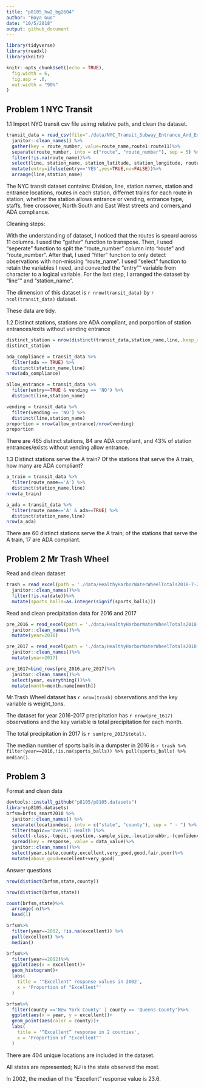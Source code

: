 ```yaml
---
title: "p8105_hw2_bg2604"
author: "Boya Guo"
date: "10/5/2018"
output: github_document
---
```


```r
library(tidyverse)
library(readxl)
library(knitr)
```

```r
knitr::opts_chunk$set((echo = TRUE),
  fig.width = 6,
  fig.asp = .6,
  out.width = "90%"
)
```

## Problem 1 NYC Transit 

1.1 Import NYC transit csv file usirng relative path, and clean the dataset.  

```r
transit_data = read_csv(file="./data/NYC_Transit_Subway_Entrance_And_Exit_Data.csv")%>%
  janitor::clean_names() %>% 
  gather(key = route_number, value=route_name,route1:route11)%>%
  separate(route_number, into = c("route", "route_number"), sep = 5) %>%
  filter(!is.na(route_name))%>%
  select(line, station_name, station_latitude, station_longitude, route_number,route_name, entry, vending, entrance_type, ada)%>%
  mutate(entry=ifelse(entry=='YES',yes=TRUE,no=FALSE))%>%
  arrange(line,station_name)
```

The NYC transit dataset contains: 
Division, line, station names, station and entrance locations, routes in each station, differnet trains for each route in station, whether the station allows entrance or vending, entrance type, staffs, free crossover, North South and East West streets and corners,and ADA compliance.

Cleaning steps: 

With the understanding of dataset, I noticed that the routes is speard across 11 columns. I used the "gather" function to transpose. Then, I used "seperate" function to split the "route_number" column into "route"
and "route_number". After that, I used "filter" function to only detect observations with non-missing "route_name". I used "select" function to retain the variables I need, and converted the "entry"" variable from character to a logical variable. For the last step, I arranged the dataset by "line"" and "station_name". 

The dimension of this dataset is `r nrow(transit_data)` by `r ncol(transit_data)` dataset.

These data are tidy.


1.2 Distinct stations, stations are ADA compliant, and porportion of station entrances/exits without vending entrance  

```r
distinct_station = nrow(distinct(transit_data,station_name,line,.keep_all = TRUE))
distinct_station 

ada_compliance = transit_data %>% 
  filter(ada == TRUE) %>% 
  distinct(station_name,line)
nrow(ada_compliance)

allow_entrance = transit_data %>% 
  filter(entry==TRUE & vending == 'NO') %>% 
  distinct(line,station_name)

vending = transit_data %>% 
  filter(vending == 'NO') %>% 
  distinct(line,station_name)
proportion = nrow(allow_entrance)/nrow(vending)
proportion
```
There are 465 distinct stations, 84 are ADA compliant, and 43% of station entrances/exists without vending allow entrance. 

1.3 Distinct stations serve the A train? Of the stations that serve the A train, how many are ADA compliant?

```r
a_train = transit_data %>% 
  filter(route_name=='A') %>% 
  distinct(station_name,line)
nrow(a_train)

a_ada = transit_data %>% 
  filter(route_name=='A' & ada==TRUE) %>% 
  distinct(station_name,line)
nrow(a_ada)
```

There are 60 distinct stations serve the A train; of the stations that serve the A train, 17 are ADA compliant.

## Problem 2 Mr Trash Wheel 

Read and clean dataset

```r
trash = read_excel(path = './data/HealthyHarborWaterWheelTotals2018-7-28.xlsx',sheet = 'Mr. Trash Wheel',range = cell_cols("A:N"))%>%
  janitor::clean_names()%>%
  filter(!is.na(date))%>%
  mutate(sports_balls=as.integer(signif(sports_balls)))
```

Read and clean precipitation data for 2016 and 2017

```r
pre_2016 = read_excel(path = './data/HealthyHarborWaterWheelTotals2018-7-28.xlsx',sheet = '2016 Precipitation',range = cell_rows(2:14))%>%
  janitor::clean_names()%>%
  mutate(year=2016)

pre_2017 = read_excel(path = './data/HealthyHarborWaterWheelTotals2018-7-28.xlsx',sheet = '2017 Precipitation',range = cell_rows(2:14))%>%
  janitor::clean_names()%>%
  mutate(year=2017)

pre_1617=bind_rows(pre_2016,pre_2017)%>%
  janitor::clean_names()%>%
  select(year, everything())%>%
  mutate(month=month.name[month])
```

Mr.Trash Wheel dataset has `r nrow(trash)`
observations and the key variable is weight_tons.

The dataset for year 2016-2017 precipitation has `r nrow(pre_1617)` observations and the key variable is total precipitation for each month. 

The total precipitation in 2017 is `r sum(pre_2017$total)`.

The median number of sports balls in a dumpster in 2016 is `r trash %>% filter(year==2016,!is.na(sports_balls)) %>% pull(sports_balls) %>% median()`.

## Problem 3

Format and clean data 

```r
devtools::install_github("p8105/p8105.datasets")
library(p8105.datasets)
brfsm=brfss_smart2010 %>% 
  janitor::clean_names() %>%
  separate(locationdesc, into = c("state", "county"), sep = " - ") %>%
  filter(topic=='Overall Health')%>%
  select(-class,-topic,-question,-sample_size,-locationabbr,-(confidence_limit_low:geo_location))%>%
  spread(key = response, value = data_value)%>%
  janitor::clean_names()%>%
  select(year,state,county,excellent,very_good,good,fair,poor)%>%
  mutate(above_good=excellent+very_good)
```

Answer questions 

```r
nrow(distinct(brfsm,state,county))

nrow(distinct(brfsm,state))

count(brfsm,state)%>%
  arrange(-n)%>%
  head(1)

brfsm%>%
  filter(year==2002, !is.na(excellent)) %>% 
  pull(excellent) %>% 
  median()

brfsm%>%
  filter(year==2002)%>%
  ggplot(aes(x = excellent))+ 
  geom_histogram()+
  labs(
    title = '"Excellent" response values in 2002',
    x = 'Proportion of "Excellent"'
  )

brfsm%>%
  filter(county =='New York County' | county == 'Queens County')%>%
  ggplot(aes(x = year, y = excellent))+ 
  geom_point(aes(color = county))+
  labs(
    title = '“Excellent” response in 2 counties',
    x = 'Proportion of "Excellent"'
  )
```

There are 404 unique locations are included in the dataset. 

All states are represented; NJ is the state observed the most.  

In 2002, the median of the “Excellent” response value is 23.6.
